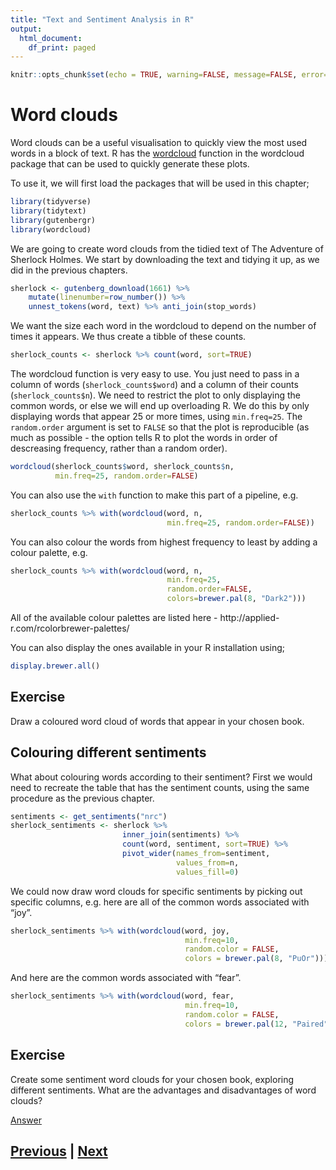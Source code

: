 ```yaml
---
title: "Text and Sentiment Analysis in R"
output:
  html_document:
    df_print: paged
---
```


```r
knitr::opts_chunk$set(echo = TRUE, warning=FALSE, message=FALSE, error=FALSE)
```

# Word clouds

Word clouds can be a useful visualisation to quickly view the most used
words in a block of text. R has the [wordcloud](https://www.rdocumentation.org/packages/wordcloud/versions/2.6/topics/wordcloud)
function in the wordcloud package that can be used to quickly generate
these plots.

To use it, we will first load the packages that will be used in this
chapter;

```r
library(tidyverse)
library(tidytext)
library(gutenbergr)
library(wordcloud)
```

We are going to create word clouds from the tidied text of
The Adventure of Sherlock Holmes. We start by downloading the text
and tidying it up, as we did in the previous chapters.

```r
sherlock <- gutenberg_download(1661) %>% 
    mutate(linenumber=row_number()) %>% 
    unnest_tokens(word, text) %>% anti_join(stop_words)
```

We want the size each word in the wordcloud to depend on the number
of times it appears. We thus create a tibble of these counts.

```r
sherlock_counts <- sherlock %>% count(word, sort=TRUE)
```

The wordcloud function is very easy to use. You just need to pass in a 
column of words (`sherlock_counts$word`) and a column of their
counts (`sherlock_counts$n`). We need to restrict the plot to only
displaying the common words, or else we will end up overloading R. We
do this by only displaying words that appear 25 or more times, using
`min.freq=25`. The `random.order` argument is set to `FALSE` so that
the plot is reproducible (as much as possible - the option tells R
to plot the words in order of descreasing frequency, rather than
a random order).

```r
wordcloud(sherlock_counts$word, sherlock_counts$n, 
          min.freq=25, random.order=FALSE)
```

You can also use the `with` function to make this part of a pipeline, e.g.

```r
sherlock_counts %>% with(wordcloud(word, n, 
                                   min.freq=25, random.order=FALSE))
```

You can also colour the words from highest frequency to least by adding
a colour palette, e.g.

```r
sherlock_counts %>% with(wordcloud(word, n, 
                                   min.freq=25, 
                                   random.order=FALSE,
                                   colors=brewer.pal(8, "Dark2")))
```

All of the available colour palettes are listed here - http://applied-r.com/rcolorbrewer-palettes/

You can also display the ones available in your R installation using;

```r
display.brewer.all()
```

## Exercise

Draw a coloured word cloud of words that appear in your chosen book.

## Colouring different sentiments

What about colouring words according to their sentiment? 
First we would need to recreate the table that has the sentiment counts,
using the same procedure as the previous chapter.

```r
sentiments <- get_sentiments("nrc")
sherlock_sentiments <- sherlock %>% 
                         inner_join(sentiments) %>% 
                         count(word, sentiment, sort=TRUE) %>% 
                         pivot_wider(names_from=sentiment, 
                                     values_from=n, 
                                     values_fill=0)
```

We could now draw word clouds for specific sentiments by picking out
specific columns, e.g. here are all of the common words associated with "joy".

```r
sherlock_sentiments %>% with(wordcloud(word, joy, 
                                       min.freq=10,
                                       random.color = FALSE,
                                       colors = brewer.pal(8, "PuOr")))
```

And here are the common words associated with "fear".

```r
sherlock_sentiments %>% with(wordcloud(word, fear, 
                                       min.freq=10,
                                       random.color = FALSE,
                                       colors = brewer.pal(12, "Paired")))
```

## Exercise

Create some sentiment word clouds for your chosen book, exploring
different sentiments. What are the advantages and disadvantages of word clouds?

[Answer](wordclouds_answer.html)

## [Previous](regexp.html) | [Next](ngrams.html)
